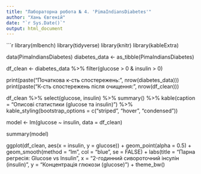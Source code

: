 ```yaml
---
title: "Лабораторна робота № 4. 'PimaIndiansDiabetes'"
author: "Хань Євгеній"
date: "`r Sys.Date()`"
output: html_document
---
```


```r
library(mlbench)
library(tidyverse)
library(knitr)
library(kableExtra)

data(PimaIndiansDiabetes)
diabetes_data <- as_tibble(PimaIndiansDiabetes)

df_clean <- diabetes_data %>%
  filter(glucose > 0 & insulin > 0)

print(paste("Початкова к-сть спостережень:", nrow(diabetes_data)))
print(paste("К-сть спостережень після очищення:", nrow(df_clean)))

df_clean %>%
  select(glucose, insulin) %>%
  summary() %>%
  kable(caption = "Описові статистики (glucose та insulin)") %>%
  kable_styling(bootstrap_options = c("striped", "hover", "condensed"))


model <- lm(glucose ~ insulin, data = df_clean)


summary(model)


ggplot(df_clean, aes(x = insulin, y = glucose)) +
  geom_point(alpha = 0.5) + 
  geom_smooth(method = "lm", col = "blue", se = FALSE) + 
  labs(title = "Парна регресія: Glucose vs Insulin",
       x = "2-годинний сивороточний інсулін (insulin)",
       y = "Концентрація глюкози (glucose)") +
  theme_bw()